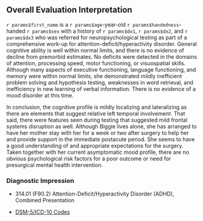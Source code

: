 ## Overall Evaluation Interpretation

`r params$first_name` is a `r params$age`-year-old `r params$handedness`-handed `r params$sex` with a history of `r params$dx1`, `r params$dx2`, and `r params$dx3` who was referred for neuropsychological testing as part of a comprehensive work-up for attention-deficit/hyperactivity disorder. General cognitive ability is well within normal limits, and there is no evidence of decline from premorbid estimates. No deficits were detected in the domains of attention, processing speed, motor functioning, or visuospatial skills. Although many aspects of executive functioning, language functioning, and memory were within normal limits, she demonstrated mildly inefficient problem solving and hypothesis testing, weaknesses in word retrieval, and inefficiency in new learning of verbal information. There is no evidence of a mood disorder at this time.

In conclusion, the cognitive profile is mildly localizing and lateralizing as there are elements that suggest relative left temporal involvement. That said, there were features seen during testing that suggested mild frontal systems disruption as well.
Although Biggie lives alone, she has arranged to have her mother stay with her
for a week or two after surgery to help her and provide support in the immediate
postacute period. She seems to have a good understanding of and appropriate
expectations for the surgery. Taken together with her current asymptomatic mood
profile, there are no obvious psychological risk factors for a poor outcome or
need for presurgical mental health intervention.

### Diagnostic Impression

- 314.01 (F90.2) Attention-Deficit/Hyperactivity Disorder (ADHD), Combined Presentation

- [DSM-5/ICD-10 Codes](_03-00_dsm5_icd10_dx.qmd)
